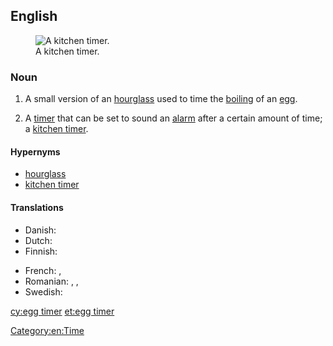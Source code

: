 ==English==
{{wikipedia}}
[[Image:Kitchen timer.jpg|thumb|right|A kitchen timer.]]

===Noun===
{{en-noun|head=[[egg]] [[timer]]}}

# A small version of an [[hourglass]] used to time the [[boiling]] of an [[egg]].
# {{context|by extension|lang=en}} A [[timer]] that can be set to sound an [[alarm]] after a certain amount of time; a [[kitchen timer]].

====Hypernyms====
* [[hourglass]]
* [[kitchen timer]]

====Translations====
{{trans-top|timer with an alarm}}
* Danish: {{t-|da|æggeur}}
* Dutch: {{t-|nl|eierwekker}}
* Finnish: {{t-|fi|munakello}}
{{trans-mid}}
* French: {{qualifier|with sand}} {{t+|fr|sablier|m}}, {{qualifier|mechanical}} {{t+|fr|minuteur|m}}
* Romanian: {{t-|ro|marcator de timp|n}}, {{t-|ro|timpizor|n}}, {{t-|ro|ceas de bucătărie|n}}
* Swedish: {{t+|sv|äggklocka|c}}
{{trans-bottom}}

[[Category:en:Time]]

[[cy:egg timer]]
[[et:egg timer]]